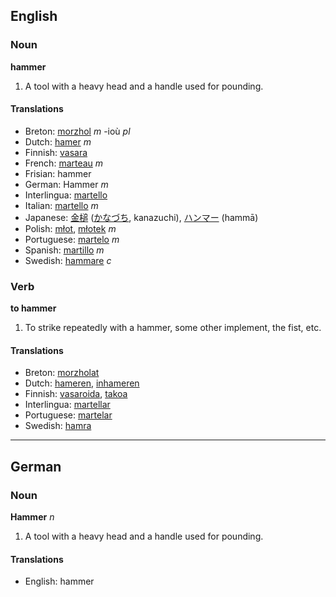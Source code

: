 ==English==
===Noun===
'''hammer'''

#A tool with a heavy head and a handle used for pounding.

====Translations====
*Breton: [[morzhol]] ''m'' -ioù ''pl''
*Dutch: [[hamer]] ''m''
*Finnish: [[vasara]]
*French: [[marteau]] ''m''
*Frisian: hammer
*German: Hammer ''m''
*Interlingua: [[martello]]
*Italian: [[martello]] ''m''
*Japanese: [[金槌]] ([[かなづち]], kanazuchi), [[ハンマー]] (hammā)
*Polish: [[młot]], [[młotek]] ''m''
*Portuguese: [[martelo]] ''m''
*Spanish: [[martillo]] ''m''
*Swedish: [[hammare]] ''c''

===Verb===
'''to hammer'''

#To strike repeatedly with a hammer, some other implement, the fist, etc.

====Translations====
*Breton: [[morzholat]]
*Dutch: [[hameren]], [[inhameren]]
*Finnish: [[vasaroida]], [[takoa]]
*Interlingua: [[martellar]]
*Portuguese: [[martelar]]
*Swedish: [[hamra]]

----

==German==
===Noun===
'''Hammer''' ''n''

#A tool with a heavy head and a handle used for pounding.

====Translations====
*English: hammer